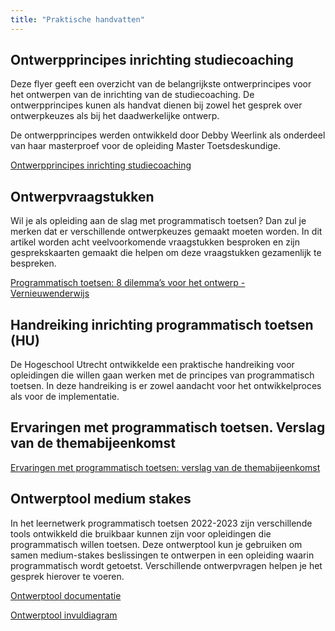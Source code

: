 ```yaml
---
title: "Praktische handvatten"
---
```


## Ontwerpprincipes inrichting studiecoaching 

Deze flyer geeft een overzicht van de belangrijkste ontwerprincipes voor het ontwerpen van de inrichting van de studiecoaching. De ontwerpprincipes kunen als handvat dienen bij zowel het gesprek over ontwerpkeuzes als bij het daadwerkelijke ontwerp.  

De ontwerpprincipes werden ontwikkeld door Debby Weerlink als onderdeel van haar masterproef voor de opleiding Master Toetsdeskundige. 

[Ontwerpprincipes inrichting studiecoaching](https://drive.google.com/file/d/1jD5OinQ3M25taTMn7reSwrUV5F4OUwh1/view?usp=share_link)

## Ontwerpvraagstukken 

Wil je als opleiding aan de slag met programmatisch toetsen? Dan zul je merken dat er verschillende ontwerpkeuzes gemaakt moeten worden. In dit artikel worden acht veelvoorkomende vraagstukken besproken en zijn gesprekskaarten gemaakt die helpen om deze vraagstukken gezamenlijk te bespreken. 

[Programmatisch toetsen: 8 dilemma's voor het ontwerp - Vernieuwenderwijs](https://www.vernieuwenderwijs.nl/programmatisch-toetsen-8-dilemmas/)

## Handreiking inrichting programmatisch toetsen (HU)

De Hogeschool Utrecht ontwikkelde een praktische handreiking voor opleidingen die willen gaan werken met de principes van programmatisch toetsen. In deze handreiking is er zowel aandacht voor het ontwikkelproces als voor de implementatie. 

## Ervaringen met programmatisch toetsen. Verslag van de themabijeenkomst

[Ervaringen met programmatisch toetsen: verslag van de themabijeenkomst](https://lerenvantoetsen.nl/ervaringen-met-programmatisch-toetsen-verslag-van-de-themabijeenkomst/)

## Ontwerptool medium stakes

In het leernetwerk programmatisch toetsen 2022-2023 zijn verschillende tools ontwikkeld die bruikbaar kunnen zijn voor opleidingen die programmatisch willen toetsen. Deze ontwerptool kun je gebruiken om samen medium-stakes beslissingen te ontwerpen in een opleiding waarin programmatisch wordt getoetst. Verschillende ontwerpvragen helpen je het gesprek hierover te voeren.  

[Ontwerptool documentatie](https://docs.google.com/document/d/1wwphFIJ-h8-poJZfVXiWYJFKB62o_8We/edit?usp=share_link&ouid=107473526964173779461&rtpof=true&sd=true)

[Ontwerptool invuldiagram](https://drive.google.com/file/d/16Zbb-0V9qmIp886CVcOlxRXmHK3XUEIk/view?usp=share_link)